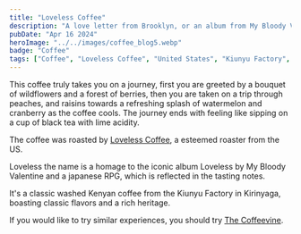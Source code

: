 ```yaml
---
title: "Loveless Coffee"
description: "A love letter from Brooklyn, or an album from My Bloody Valentine "
pubDate: "Apr 16 2024"
heroImage: "../../images/coffee_blog5.webp"
badge: "Coffee"
tags: ["Coffee", "Loveless Coffee", "United States", "Kiunyu Factory", "Wildflowers", "Berries", "Peach", "Raisin", "Watermelon", "Cranberry", "Lime", "Black Tea"]
---
```


This coffee truly takes you on a journey, first you are greeted by a bouquet of wildflowers and a forest of berries, then you are taken
on a trip through peaches, and raisins towards a refreshing splash of watermelon and cranberry as the coffee cools.
The journey ends with feeling like sipping on a cup of black tea with lime acidity.

The coffee was roasted by [Loveless Coffee](https://lovelesscoffees.coffee/), a esteemed roaster from the US.

Loveless the name is a homage to the iconic album Loveless by My Bloody Valentine and a japanese RPG, which is reflected in the tasting notes.

It's a classic washed Kenyan coffee from the Kiunyu Factory in Kirinyaga, boasting classic flavors and a rich heritage.

If you would like to try similar experiences, you should try [The Coffeevine](https://thecoffeevine.com/).
